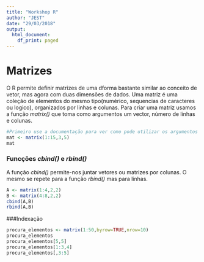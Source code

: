 ```yaml
---
title: "Workshop R"
author: "JEST"
date: "29/03/2018"
output:
  html_document:
    df_print: paged
---
```

# Matrizes
O R permite definir matrizes de uma dforma bastante similar ao conceito de vetor, mas agora com duas dimensões de dados. Uma matriz é uma coleção de elementos do mesmo tipo(numérico, sequencias de caracteres ou logico), organizados por linhas e colunas.
Para criar uma matriz usamos a função _matrix()_ que toma como argumentos um vector, número de linhas e colunas.
```r
#Primeiro use a documentação para ver como pode utilizar os argumentos de entrada na função matrix()
mat <- matrix(1:15,3,5)
mat
```
### Funcções _cbind()_ e _rbind()_ 
A função _cbind()_ permite-nos juntar vetores ou matrizes por colunas. O mesmo se repete para a função _rbind()_ mas para linhas.
```r
A <- matrix(1:4,2,2)
B <- matrix(4:8,2,2)
cbind(A,B)
rbind(A,B)
```
###Indexação
```r
procura_elementos <- matrix(1:50,byrow=TRUE,nrow=10)
procura_elementos
procura_elementos[5,5]
procura_elementos[1:3,4]
procura_elementos[,3:5]
```
